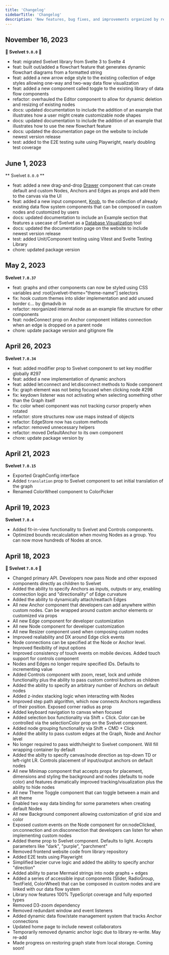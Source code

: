 ```yaml
---
title: 'Changelog'
sidebarTitle: 'Changelog'
description: 'New features, bug fixes, and improvements organized by release'
---
```


## November 16, 2023

**🚀 Svelvet `9.0.0` 🚀**

- feat: migrated Svelvet library from Svelte 3 to Svelte 4
- feat: built out/added a flowchart feature that generates dynamic flowchart diagrams from a formatted string
- feat: added a new arrow edge style to the existing collection of edge styles allowing one-way and two-way data flow visualization
- feat: added a new component called toggle to the existing library of data flow components
- refactor: overhauled the Editor component to allow for dynamic deletion and resizing of existing nodes
- docs: updated documentation to include the addition of an example that illustrates how a user might create customizable node shapes
- docs: updated documentation to include the addition of an example that illustrates how to use the new flowchart feature
- docs: updated the documentation page on the website to include newest version release
- test: added to the E2E testing suite using Playwright, nearly doubling test coverage

## June 1, 2023

** Svelvet `8.0.0` **

- feat: added a new drag-and-drop [Drawer](../components/drawer) component that can create default and custom Nodes, Anchors and Edges as props and add them to the canvas via the UI
- feat: added a new input component, [Knob](../data-flow/knob), to the collection of already existing
  data flow system components that can be composed in custom nodes and customized by users
- docs: updated documentation to include an Example section that features a usecase of Svelvet as a [Database Visualization](../examples/database) tool
- docs: updated the documentation page on the website to include newest version release
- test: added Unit/Component testing using Vitest and Svelte Testing Library
- chore: updated package version

## May 2, 2023

**Svelvet `7.0.37`**

- feat: graphs and other components can now be styled using CSS variables and :root[svelvet-theme="theme-name"] selectors
- fix: hook custom themes into slider implementation and add unused border c… by @madvib in
- refactor: reorganized internal node as an example file structure for other components
- feat: nodeConnect prop on Anchor component initiates connection when an edge is dropped on a parent node
- chore: update package version and gitignore file

## April 26, 2023

**Svelvet `7.0.34`**

- feat: added modifier prop to Svelvet component to set key modifier globally #297
- feat: added a new implementation of dynamic anchors
- feat: added let:connect and let:disconnect methods to Node component
- fix: graph element was not being focused when clicking node #298
- fix: keydown listener was not activating when selecting something other than the Graph itself
- fix: color wheel component was not tracking cursor properly when rotated
- refactor: store structures now use maps instead of objects
- refactor: EdgeStore now has custom methods
- refactor: removed unnecessary helpers
- refactor: moved DefaultAnchor to its own component
- chore: update package version by

## April 21, 2023

**Svelvet `7.0.15`**

- Exported GraphConfig interface
- Added `translation` prop to Svelvet component to set initial translation of the graph
- Renamed ColorWheel component to ColorPicker

## April 19, 2023

**Svelvet `7.0.4`**

- Added fit-in-view functionality to Svelvet and Controls components.
- Optimized bounds recalculation when moving Nodes as a group. You can now move hundreds of Nodes at once.

## April 18, 2023

**🚀 Svelvet `7.0.0` 🚀**

- Changed primary API. Developers now pass Node and other exposed components directly as children to Svelvet
- Added the ability to specify Anchors as inputs, outputs or any, enabling connection logic and "directionality" of Edge curvature
- Added the ability to dynamically attach/reattach Edges
- All new Anchor component that developers can add anywhere within custom nodes. Can be wrapped around custom anchor elements or customized via props
- All new Edge component for developer customization
- All new Node component for developer customization
- All new Resizer component used when composing custom nodes
- Improved realiability and DX around Edge click events
- Node connections can be specified at the Node or Anchor level. Improved flexibility of input options
- Improved consistency of touch events on mobile devices. Added touch support for controls component
- Nodes and Edges no longer require specified IDs. Defaults to incrementing value
- Added Controls component with zoom, reset, lock and unhide functionality plus the ability to pass custom control buttons as children
- Added the ability to specify an arbitrary number of Anchors on default nodes
- Added z-index stacking logic when interacting with Nodes
- Improved step path algorithm, which now connects Anchors regardless of their position. Exposed corner radius as prop
- Added keyboard navigation to canvas when focused
- Added selection box functionality via Shift + Click. Color can be controlled via the selectionColor prop on the Svelvet component.
- Added node grouping functionality via Shift + CMD + Click
- Added the ability to pass custom edges at the Graph, Node and Anchor level
- No longer required to pass width/height to Svelvet component. Will fill wrapping container by default
- Added the abilty to specify canvas/node direction as top-down TD or left-right LR. Controls placement of input/output anchors on default nodes
- All new Minimap component that accepts props for placement, dimensions and styling the background and nodes (defaults to node color) and features dramatically improved tracking/visualization plus the ability to hide nodes
- All new Theme Toggle component that can toggle between a main and alt theme
- Enabled two way data binding for some parameters when creating default Nodes
- All new Background component allowing customization of grid size and color
- Exposed custom events on the Node component for on:nodeClicked, on:connection and on:disconnection that developers can listen for when implementing custom nodes
- Added theme prop to Svelvet component. Defaults to light. Accepts parameters like "dark", "purple", "parchment"
- Removed frontend website code from library repository
- Added E2E tests using Playwright
- Simplified bezier curve logic and added the ability to specify anchor "direction"
- Added ability to parse Mermaid strings into node graphs + edges
- Added a series of accessible input components (Slider, RadioGroup, TextField, ColorWheel) that can be composed in custom nodes and are linked with our data flow system
- Library now features 100% TypeScript coverage and fully exported types
- Removed D3-zoom dependency
- Removed redundant window and event listeners
- Added dynamic data flow/state management system that tracks Anchor connections
- Updated home page to include newest collaborators
- Temporarily removed dynamic anchor logic due to library re-write. May re-add
- Made progress on restoring graph state from local storage. Coming soon!
